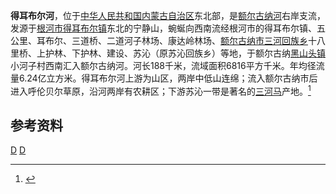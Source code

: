 '''得耳布尔河'''，位于[[中华人民共和国|中华人民共和国]][[内蒙古自治区|内蒙古自治区]]东北部，是[[额尔古纳河|额尔古纳河]]右岸支流，发源于[[根河市|根河市]][[得耳布尔镇|得耳布尔镇]]东北的宁静山，蜿蜒向西南流经根河市的得耳布尔镇、五公里、耳布尔、三道桥、二道河子林场、康达岭林场、[[额尔古纳市|额尔古纳市]][[三河回族乡|三河回族乡]]十八里桥、上护林、下护林、建设、苏沁（原苏沁回族乡）等地，于额尔古纳[[黑山头镇_(额尔古纳市)|黑山头镇]]小河子村西南汇入额尔古纳河。河长188千米，流域面积6816平方千米。年均径流量6.24亿立方米。得耳布尔河上游为山区，两岸中低山连绵；流入额尔古纳市后进入呼伦贝尔草原，沿河两岸有农耕区；下游苏沁一带是著名的[[三河马|三河马]]产地。<ref name="中国河湖大典">{{cite book zh |author=《[[中国河湖大典|中国河湖大典]]》编纂委员会 |title=《中国河湖大典·黑龙江、辽河卷》 |format=M |edition=1 |location=北京 |publisher=中国水利水电出版社 |date=2014年4月 |pages=23页 |id= ISBN 978-7-5170-1950-3}}</ref>

== 参考资料 ==
{{reflist}}

{{黑龙江水系}}

[[Category:内蒙古河流|D]]
[[Category:黑龍江水系|D]]